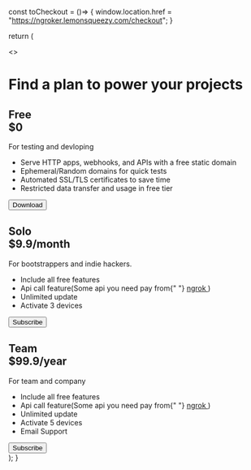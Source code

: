 

const toCheckout = ()=> {
window.location.href = "https://ngroker.lemonsqueezy.com/checkout";
}

return (

<>
  <h1>Find a plan to power your projects</h1>
  <div className="mt-10 conatiner flex flex-col lg:flex-row gap-8">
    <div className="border rounded-lg p-10 basis-1/2 flex flex-col">
      <h2>
        Free <br />
        $0
      </h2>
      <p>For testing and devloping</p>
      <div className="grow">
        <ul>
          <li>Serve HTTP apps, webhooks, and APIs with a free static domain</li>
          <li>Ephemeral/Random domains for quick tests</li>
          <li>Automated SSL/TLS certificates to save time</li>
          <li>Restricted data transfer and usage in free tier</li>
        </ul>
      </div>
      <Link href="/download">
        <Button>Download</Button>
      </Link>
    </div>
    <div className="border rounded-lg p-10 basis-1/2 flex flex-col">
      <h2>
        Solo <br />
        $9.9/month
      </h2>
      <p>For bootstrappers and indie hackers.</p>
      <div className="grow">
        <ul>
          <li>Include all free features</li>
          <li>
            Api call feature(Some api you need pay from{" "}
            <a
              target="_blank"
              href="https://ngrok.com/pricing"
            >
              ngrok
            </a>
            )
          </li>
          <li>Unlimited update</li>
          <li>Activate 3 devices</li>
        </ul>
      </div>
      <Button onClick={toCheckout}>Subscribe</Button>
    </div>
    <div className="border rounded-lg p-10 basis-1/2 flex flex-col">
      <h2>
        Team <br />
        $99.9/year
      </h2>
      <p>For team and company</p>
      <div className="grow">
        <ul>
          <li>Include all free features</li>
          <li>
            Api call feature(Some api you need pay from{" "}
            <a
              target="_blank"
              href="https://ngrok.com/pricing"
            >
              ngrok
            </a>
            )
          </li>
          <li>Unlimited update</li>
          <li>Activate 5 devices</li>
          <li>Email Support</li>
        </ul>
      </div>
      <Button onClick={toCheckout}>Subscribe</Button>
    </div>
  </div>
</>
); }
